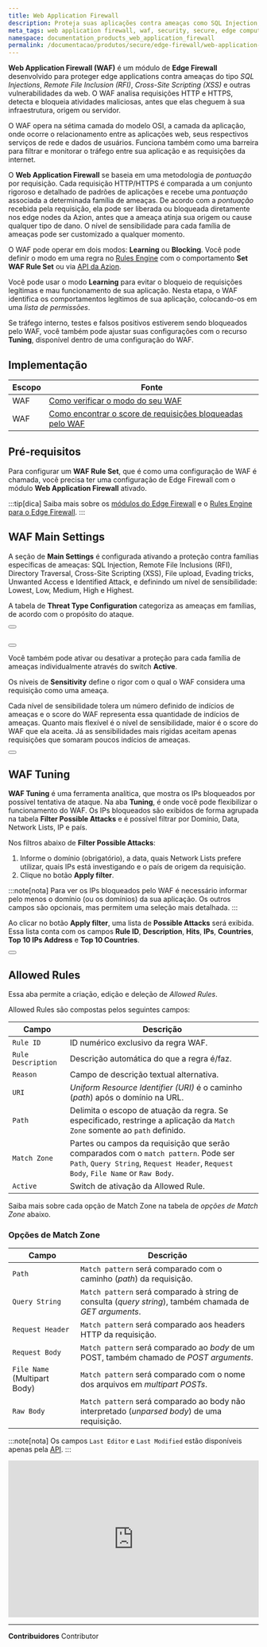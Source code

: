 ```yaml
---
title: Web Application Firewall
description: Proteja suas aplicações contra ameaças como SQL Injection, Remote File Inclusion (RFI), Cross-Site Scripting (XSS) e outras com Azion Web Application Firewall.
meta_tags: web application firewall, waf, security, secure, edge computing
namespace: documentation_products_web_application_firewall
permalink: /documentacao/produtos/secure/edge-firewall/web-application-firewall/
---
```



**Web Application Firewall (WAF)** é um módulo de **Edge Firewall** desenvolvido para proteger edge applications contra ameaças do tipo *SQL Injections*, *Remote File Inclusion (RFI)*, *Cross-Site Scripting (XSS)* e outras vulnerabilidades da web. O WAF analisa requisições HTTP e HTTPS, detecta e bloqueia atividades maliciosas, antes que elas cheguem à sua infraestrutura, origem ou servidor.

O WAF opera na sétima camada do modelo OSI, a camada da aplicação, onde ocorre o relacionamento entre as aplicações web, seus respectivos serviços de rede e dados de usuários. Funciona também como uma barreira para filtrar e monitorar o tráfego entre sua aplicação e as requisições da internet.

O **Web Application Firewall** se baseia em uma metodologia de *pontuação* por requisição. Cada requisição HTTP/HTTPS é comparada a um conjunto rigoroso e detalhado de padrões de aplicações e recebe uma *pontuação* associada a determinada família de ameaças. De acordo com a *pontuação* recebida pela requisição, ela pode ser liberada ou bloqueada diretamente nos edge nodes da Azion, antes que a ameaça atinja sua origem ou cause qualquer tipo de dano. O nível de sensibilidade para cada família de ameaças pode ser customizado a qualquer momento.

O WAF pode operar em dois modos: **Learning** ou **Blocking**. Você pode definir o modo em uma regra no [Rules Engine](/pt-br/documentacao/produtos/secure/edge-firewall/rules-engine/) com o comportamento **Set WAF Rule Set** ou via [API da Azion](https://api.azion.com/#cee49f12-e1d1-4d93-b117-2ef4554121b6).

Você pode usar o modo **Learning** para evitar o bloqueio de requisições legítimas e mau funcionamento de sua aplicação. Nesta etapa, o WAF identifica os comportamentos legítimos de sua aplicação, colocando-os em uma *lista de permissões*.

Se tráfego interno, testes e falsos positivos estiverem sendo bloqueados pelo WAF, você também pode ajustar suas configurações com o recurso **Tuning**, disponível dentro de uma configuração do WAF.

## Implementação

| Escopo | Fonte                                                                                                         |
|-------|----------------------------------------------------------------------------------------------------------------|
| WAF   | [Como verificar o modo do seu WAF](/pt-br/documentacao/produtos/guias/como-verificar-modo-do-seu-waf/)                    |
| WAF   | [Como encontrar o score de requisições bloqueadas pelo WAF](/pt-br/documentacao/produtos/guias/como-encontrar-score-de-requisicoes-bloqueadas-pelo-waf/) |

## Pré-requisitos

Para configurar um **WAF Rule Set**, que é como uma configuração de WAF é chamada, você precisa ter uma configuração de Edge Firewall com o módulo **Web Application Firewall** ativado.

:::tip[dica]
Saiba mais sobre os [módulos do Edge Firewall](/pt-br/documentacao/produtos/edge-firewall/) e o [Rules Engine para o Edge Firewall](/pt-br/documentacao/produtos/edge-firewall/rules-engine/).
:::

## WAF Main Settings

A seção de **Main Settings** é configurada ativando a proteção contra famílias específicas de ameaças: SQL Injection, Remote File Inclusions (RFI), Directory Traversal, Cross-Site Scripting (XSS), File upload, Evading tricks, Unwanted Access e Identified Attack, e definindo um nível de sensibilidade: Lowest, Low, Medium, High e Highest.

A tabela de **Threat Type Configuration** categoriza as ameaças em famílias, de acordo com o propósito do ataque.

<Button href="/pt-br/documentacao/produtos/edge-firewall/waf-rule-sets/#tipos-de-ameacas" text="saiba mais sobre os tipos de ameaça" variant="secondary"></Button> <br></br>

<Button href="/pt-br/documentacao/produtos/guias/secure/criar-waf-rule-set/" text="consulte o guia sobre criar rule set" variant="secondary"></Button>

Você também pode ativar ou desativar a proteção para cada família de ameaças individualmente através do switch **Active**.

Os níveis de **Sensitivity** define o rigor com o qual o WAF considera uma requisição como uma ameaça. 

Cada nível de sensibilidade tolera um número definido de indícios de ameaças e o score do WAF representa essa quantidade de indícios de ameaças. Quanto mais flexível é o nível de sensibilidade, maior é o score do WAF que ela aceita. Já as sensibilidades mais rígidas aceitam apenas requisições que somaram poucos indícios de ameaças.

<Button href="/pt-br/documentacao/produtos/edge-firewall/waf-rule-sets/#niveis-de-sensibilidade" text="saiba mais sobre níveis de sensibilidade" variant="secondary"></Button>

## WAF Tuning

**WAF Tuning** é uma ferramenta analítica, que mostra os IPs bloqueados por possível tentativa de ataque. Na aba **Tuning**, é onde você pode flexibilizar o funcionamento do WAF. Os IPs bloqueados são exibidos de forma agrupada na tabela **Filter Possible Attacks** e é possível filtrar por Domínio, Data, Network Lists, IP e país.

Nos filtros abaixo de **Filter Possible Attacks**:

1. Informe o domínio (obrigatório), a data, quais Network Lists prefere utilizar, quais IPs está investigando e o país de origem da requisição. 
2. Clique no botão **Apply filter**.

:::note[nota]
Para ver os IPs bloqueados pelo WAF é necessário informar pelo menos o domínio (ou os domínios) da sua aplicação. Os outros campos são opcionais, mas permitem uma seleção mais detalhada.
:::

Ao clicar no botão **Apply filter**, uma lista de **Possible Attacks** será exibida. Essa lista conta com os campos **Rule ID**, **Description**, **Hits**, **IPs**, **Countries**, **Top 10 IPs Address** e **Top 10 Countries**.

<Button href="/pt-br/documentacao/produtos/secure/edge-firewall/web-application-firewall/custom-allowed-rules/" text="saiba mais sobre Custom Allowed Rules do WAF" variant="secondary"></Button>

## Allowed Rules

Essa aba permite a criação, edição e deleção de *Allowed Rules*.

Allowed Rules são compostas pelos seguintes campos:

| Campo              | Descrição                                                                                                                                                               |
|--------------------|-------------------------------------------------------------------------------------------------------------------------------------------------------------------------|
| `Rule ID`          | ID numérico exclusivo da regra WAF.                                                                                                                                      | 
| `Rule Description` | Descrição automática do que a regra é/faz.                                                                                                                              |
| `Reason`           | Campo de descrição textual alternativa.                                                                                                                                 |
| `URI`              | *Uniform Resource Identifier (URI)* é o caminho (*path*) após o domínio na URL.                                                                                         |
| `Path`             | Delimita o escopo de atuação da regra. Se especificado, restringe a aplicação da `Match Zone` somente ao `path` definido.                                                 |
| `Match Zone`       | Partes ou campos da requisição que serão comparados com o `match pattern`. Pode ser `Path`, `Query String`, `Request Header`, `Request Body`, `File Name` or `Raw Body`. |
| `Active`           | Switch de ativação da Allowed Rule.                                                                                                                                     |

Saiba mais sobre cada opção de Match Zone na tabela de *opções de Match Zone* abaixo.

### Opções de Match Zone

| Campo                        | Descrição                                                                                               |
|------------------------------|---------------------------------------------------------------------------------------------------------|
| `Path`                       | `Match pattern` será comparado com o caminho (*path*) da requisição.                                    |
| `Query String`               | `Match pattern` será comparado à string de consulta (*query string*), também chamada de *GET arguments*. |
| `Request Header`             | `Match pattern` será comparado aos headers HTTP da requisição.                                          | 
| `Request Body`               | `Match pattern` será comparado ao *body* de um POST, também chamado de *POST arguments*.                |
| `File Name` (Multipart Body) | `Match pattern` será comparado com o nome dos arquivos em *multipart POSTs*.                             |
| `Raw Body`                   | `Match pattern` será comparado ao body não interpretado (*unparsed body*) de uma requisição.            |

:::note[nota]
Os campos `Last Editor` e `Last Modified` estão disponíveis apenas pela [API](https://api.azion.com).
:::

<iframe width="100%" height="315px" src="https://www.youtube.com/embed/LceEdXEJoUU" loading="lazy" title="YouTube video player" frameborder="0" allow="accelerometer; autoplay; clipboard-write; encrypted-media; gyroscope; picture-in-picture; web-share" allowfullscreen></iframe>



---


**Contribuidores** <ContributorList>Contributor</ContributorList>

